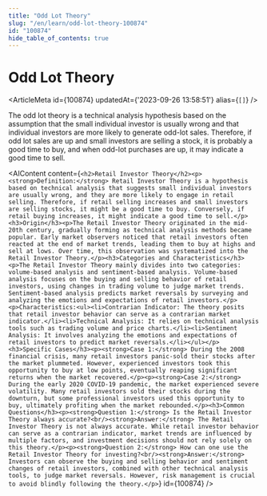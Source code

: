 ```yaml
---
title: "Odd Lot Theory"
slug: "/en/learn/odd-lot-theory-100874"
id: "100874"
hide_table_of_contents: true
---
```



# Odd Lot Theory

<ArticleMeta id={100874} updatedAt={'2023-09-26 13:58:51'} alias={`[]`} />
<div className='border-solid border-b border-t-0 my-4 border-[var(--ifm-color-gray-300)]' />

The odd lot theory is a technical analysis hypothesis based on the assumption that the small individual investor is usually wrong and that individual investors are more likely to generate odd-lot sales. Therefore, if odd lot sales are up and small investors are selling a stock, it is probably a good time to buy, and when odd-lot purchases are up, it may indicate a good time to sell.

<AIContent content={`<h2>Retail Investor Theory</h2><p><strong>Definition:</strong> Retail Investor Theory is a hypothesis based on technical analysis that suggests small individual investors are usually wrong, and they are more likely to engage in retail selling. Therefore, if retail selling increases and small investors are selling stocks, it might be a good time to buy. Conversely, if retail buying increases, it might indicate a good time to sell.</p><h3>Origin</h3><p>The Retail Investor Theory originated in the mid-20th century, gradually forming as technical analysis methods became popular. Early market observers noticed that retail investors often reacted at the end of market trends, leading them to buy at highs and sell at lows. Over time, this observation was systematized into the Retail Investor Theory.</p><h3>Categories and Characteristics</h3><p>The Retail Investor Theory mainly divides into two categories: volume-based analysis and sentiment-based analysis. Volume-based analysis focuses on the buying and selling behavior of retail investors, using changes in trading volume to judge market trends. Sentiment-based analysis predicts market reversals by surveying and analyzing the emotions and expectations of retail investors.</p><p>Characteristics:<ul><li>Contrarian Indicator: The theory posits that retail investor behavior can serve as a contrarian market indicator.</li><li>Technical Analysis: It relies on technical analysis tools such as trading volume and price charts.</li><li>Sentiment Analysis: It involves analyzing the emotions and expectations of retail investors to predict market reversals.</li></ul></p><h3>Specific Cases</h3><p><strong>Case 1:</strong> During the 2008 financial crisis, many retail investors panic-sold their stocks after the market plummeted. However, experienced investors took this opportunity to buy at low points, eventually reaping significant returns when the market recovered.</p><p><strong>Case 2:</strong> During the early 2020 COVID-19 pandemic, the market experienced severe volatility. Many retail investors sold their stocks during the downturn, but some professional investors used this opportunity to buy, ultimately profiting when the market rebounded.</p><h3>Common Questions</h3><p><strong>Question 1:</strong> Is the Retail Investor Theory always accurate?<br/><strong>Answer:</strong> The Retail Investor Theory is not always accurate. While retail investor behavior can serve as a contrarian indicator, market trends are influenced by multiple factors, and investment decisions should not rely solely on this theory.</p><p><strong>Question 2:</strong> How can one use the Retail Investor Theory for investing?<br/><strong>Answer:</strong> Investors can observe the buying and selling behavior and sentiment changes of retail investors, combined with other technical analysis tools, to judge market reversals. However, risk management is crucial to avoid blindly following the theory.</p>`} id={100874} />
